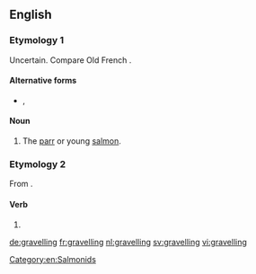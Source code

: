 ==English==

===Etymology 1===
Uncertain. Compare Old French {{m|fro|gravele||minnow}} {{suffix||ling|lang=en}}.

====Alternative forms====
* {{l|en|graveling}}, {{l|en|gravelin}}

====Noun====
{{en-noun}}

# {{label|en|fish}} The [[parr]] or young [[salmon]].

===Etymology 2===
From {{suffix|gravel|ing|lang=en}}.

====Verb====
{{head|en|present participle}}

# {{present participle of|gravel|lang=en|nocat=1}}

[[Category:en:Salmonids]]

[[de:gravelling]]
[[fr:gravelling]]
[[nl:gravelling]]
[[sv:gravelling]]
[[vi:gravelling]]